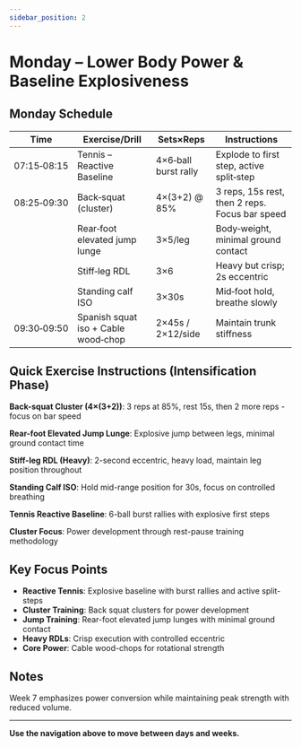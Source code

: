 ```yaml
---
sidebar_position: 2
---
```



<WorkoutNav weekNumber={7} />

# Monday – Lower Body Power & Baseline Explosiveness

## Monday Schedule

| Time | Exercise/Drill | Sets×Reps | Instructions |
|------|---------------|-----------|--------------|
| 07:15‑08:15 | Tennis – Reactive Baseline | 4×6‑ball burst rally | Explode to first step, active split‑step |
| 08:25‑09:30 | Back‑squat (cluster) | 4×(3+2) @ 85% | 3 reps, 15s rest, then 2 reps. Focus bar speed |
| | Rear‑foot elevated jump lunge | 3×5/leg | Body‑weight, minimal ground contact |
| | Stiff‑leg RDL | 3×6 | Heavy but crisp; 2s eccentric |
| | Standing calf ISO | 3×30s | Mid‑foot hold, breathe slowly |
| 09:30‑09:50 | Spanish squat iso + Cable wood‑chop | 2×45s / 2×12/side | Maintain trunk stiffness |

## Quick Exercise Instructions (Intensification Phase)

**Back-squat Cluster (4×(3+2))**: 3 reps at 85%, rest 15s, then 2 more reps - focus on bar speed

**Rear-foot Elevated Jump Lunge**: Explosive jump between legs, minimal ground contact time

**Stiff-leg RDL (Heavy)**: 2-second eccentric, heavy load, maintain leg position throughout

**Standing Calf ISO**: Hold mid-range position for 30s, focus on controlled breathing

**Tennis Reactive Baseline**: 6-ball burst rallies with explosive first steps

**Cluster Focus**: Power development through rest-pause training methodology

## Key Focus Points

- **Reactive Tennis**: Explosive baseline with burst rallies and active split-steps
- **Cluster Training**: Back squat clusters for power development
- **Jump Training**: Rear-foot elevated jump lunges with minimal ground contact
- **Heavy RDLs**: Crisp execution with controlled eccentric
- **Core Power**: Cable wood-chops for rotational strength

## Notes

Week 7 emphasizes power conversion while maintaining peak strength with reduced volume.

---

**Use the navigation above to move between days and weeks.**
